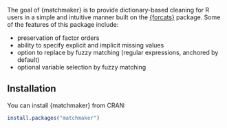 
The goal of {matchmaker} is to provide dictionary-based cleaning for R users in
a simple and intuitive manner built on the
[{forcats}](https://forcats.tidyverse.org) package. Some of the features of
this package include:

 - preservation of factor orders
 - ability to specify explicit and implicit missing values
 - option to replace by fuzzy matching (regular expressions, anchored by default)
 - optional variable selection by fuzzy matching

## Installation

You can install {matchmaker} from CRAN:

``` r
install.packages("matchmaker")
```
